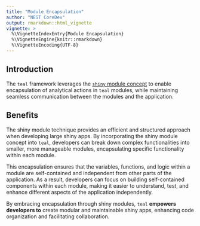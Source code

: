 ```yaml
---
title: "Module Encapsulation"
author: "NEST CoreDev"
output: rmarkdown::html_vignette
vignette: >
  %\VignetteIndexEntry{Module Encapsulation}
  %\VignetteEngine{knitr::rmarkdown}
  %\VignetteEncoding{UTF-8}
---
```


## Introduction

The `teal` framework leverages the [`shiny` module concept](https://rstudio.github.io/shiny/reference/moduleServer.html) to enable encapsulation of analytical actions in `teal` modules, while maintaining seamless communication between the modules and the application.


## Benefits

The shiny module technique provides an efficient and structured approach when developing large shiny apps.
By incorporating the shiny module concept into `teal`, developers can break down complex functionalities into smaller, more manageable modules, encapsulating specific functionality within each module.

This encapsulation ensures that the variables, functions, and logic within a module are self-contained and independent from other parts of the application.
As a result, developers can focus on building self-contained components within each module, making it easier to understand, test, and enhance different aspects of the application independently.

By embracing encapsulation through shiny modules, `teal` **empowers developers to** create modular and maintainable shiny apps, enhancing code organization and facilitating collaboration.

